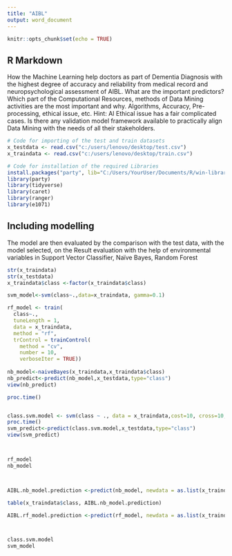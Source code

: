---
title: "AIBL"
output: word_document
---

```{r setup, include=FALSE}
knitr::opts_chunk$set(echo = TRUE)
```

## R Markdown

How the Machine Learning help doctors as part of Dementia Diagnosis with the highest degree of accuracy and reliability from medical record and neuropsychological assessment of AIBL.
What are the important predictors? 
Which part of the Computational Resources, methods of Data Mining activities are the most important and why. Algorithms, Accuracy, Pre-processing, ethical issue, etc.
Hint: AI Ethical issue has  a fair complicated cases.
Is there any validation model framework available to practically align  Data Mining with the needs of all their stakeholders.


```{r cars}
# Code for importing of the test and train datasets
x_testdata <- read.csv("c:/users/lenovo/desktop/test.csv")
x_traindata <- read.csv("c:/users/lenovo/desktop/train.csv")

# Code for installation of the required Libraries
install.packages("party", lib="C:/Users/YourUser/Documents/R/win-library/3.3")
library(party)
library(tidyverse)
library(caret)
library(ranger)
library(e1071)
```

## Including modelling

The model are then evaluated by the comparison with the test data, with the model selected, on the Result evaluation with the help of environmental variables in Support Vector Classifier, Naïve Bayes, Random Forest

```{r pressure, echo=FALSE}
str(x_traindata)
str(x_testdata)
x_traindata$class <-factor(x_traindata$class)

svm_model<-svm(class~.,data=x_traindata, gamma=0.1)

rf_model <- train(
  class~.,
  tuneLength = 1,
  data = x_traindata, 
  method = "rf",
  trControl = trainControl(
    method = "cv", 
    number = 10, 
    verboseIter = TRUE))
  
nb_model<-naiveBayes(x_traindata,x_traindata$class)
nb_predict<-predict(nb_model,x_testdata,type="class")
view(nb_predict)

proc.time()


class.svm.model <- svm(class ~ ., data = x_traindata,cost=10, cross=10,type="C-classification",kernel="radial",na.action=na.omit)
proc.time()
svm_predict<-predict(class.svm.model,x_testdata,type="class")
view(svm_predict)



rf_model
nb_model



AIBL.nb_model.prediction <-predict(nb_model, newdata = as.list(x_traindata, function(x) subset(x_traindata, is.na(x_traindata$class))                                                                                        ))

table(x_traindata$class, AIBL.nb_model.prediction)

AIBL.rf_model.prediction <-predict(rf_model, newdata = as.list(x_traindata, function(x) subset(x_traindata, is.na(x_traindata$class))                                                                                        ))



class.svm.model
svm_model

```

